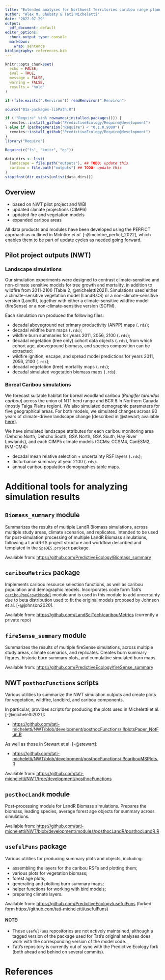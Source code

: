 ```yaml
---
title: "Extended analyses for Northwest Territories caribou range planning"
author: "Alex M. Chubaty & Tati Micheletti"
date: "2022-07-29"
output:
  pdf_document: default
editor_options:
  chunk_output_type: console
  markdown:
    wrap: sentence
bibliography: references.bib
---
```


```r
knitr::opts_chunk$set(
  echo = FALSE,
  eval = TRUE,
  message = FALSE,
  warning = FALSE,
  results = "hold"
)

if (file.exists(".Renviron")) readRenviron(".Renviron")

source("01a-packages-libPath.R")

if (!"Require" %in% rownames(installed.packages())) {
  remotes::install_github("PredictiveEcology/Require@development")
} else if (packageVersion("Require") < "0.1.0.9000") {
  remotes::install_github("PredictiveEcology/Require@development")
}
library("Require")

Require(c("fs", "knitr", "qs"))

data_dirs <- list(
  landscape = file.path("outputs"), ## TODO: update this
  caribou = file.path("outputs") ## TODO: update this
)
stopifnot(dir_exists(unlist(data_dirs)))
```

## Overview

<!-- TODO: provide background/context -->

- based on NWT pilot project and WBI
- updated climate projections (CIMP6)
- updated fire and vegetation models
- expanded caribou areas

All data products and modules have been developed using the PERFICT approach as outlined in McIntire _et al._ [-@mcintire_perfict_2022], which enables them to be part of update cycles as needed going forward.

## Pilot project outputs (NWT)

### Landscape simulations

Our simulation experiments were designed to contrast climate-sensitive and non-climate sensitive models for tree growth and mortality, in addition to wildfire from 2011-2100 [Table 2, @micheletti2021].
Simulations used either a climate-sensitive vegetation model (LandR.CS) or a non-climate-sensitive version (LandR), together with either a climate-sensitive wildfire model (fireSense) or a non-climate-sensitive version (SCFM).

Each simulation run produced the following files:

- decadal aboveground net primary productivity (ANPP) maps (`.rds`);
- decadal wildfire burn maps (`.rds`);
- wildfire burn summaries for years 2011, 2056, 2100 (`.rds`);
- decadal vegetation (tree only) cohort data objects (`.rds`), from which cohort age, aboveground biomass, and species composition can be extracted;
- wildfire ignition, escape, and spread model predictions for years 2011, 2056, 2100 (`.rds`);
- decadal vegetation (tree) mortality maps (`.rds`);
- decadal simulated vegetation biomass maps (`.rds`).

### Boreal Caribou simulations

We forecast suitable habitat for boreal woodland caribou (_Rangifer tarandus caribou_) across the union of NT1 herd range and BCR 6 in Northern Canada (mostly Taiga Plains region).
We also simulated demographic parameters for five geographical areas. For both models, we simulated changes across 90 years of climate-driven landscape change [described in @stewart; available [here](https://drive.google.com/file/d/1NHzLDCbfEr2x5J3eD59r7uojrE-VN1y9/)].

We have simulated landscape attributes for each caribou monitoring area (Dehcho North, Dehcho South, GSA North, GSA South, Hay River Lowlands), and each CIMP5 climate models (GCMs: CCSM4, CanESM2, INM-CM4):

- decadal mean relative selection + uncertainty RSF layers (`.rds`);
- disturbance summary at year 2100 (`.rds`).
- annual caribou population demographics table maps.

# Additional tools for analyzing simulation results

## `Biomass_summary` module

Summarizes the results of multiple LandR Biomass simulations, across multiple study areas, climate scenarios, and replicates.
Intended to be used for post-simulation processing of multiple LandR Biomass simulations, following a LandR-fS project structure and workflow described and templated in the `SpaDES.project` package.

Available from: <https://github.com/PredictiveEcology/Biomass_summary>

## `caribouMetrics` package

Implements caribou resource selection functions, as well as caribou population and demographic models.
Incorporates code form Tati's [`caribouPopGrowthModel`](https://github.com/tati-micheletti/caribouPopGrowthModel) module and is used in this module to add uncertainty due to beta distribution used to fit the original models proposed by Johnson et al. [-@johnson2020].

Available from: <https://github.com/LandSciTech/caribouMetrics> (currently a private repo)

## `fireSense_summary` module

Summarizes the results of multiple fireSense simulations, across multiple study areas, climate scenarios, and replicates.
Creates burn summary figures, historic burn summary plots, and cumulative simulated burn maps.

Available from: <https://github.com/PredictiveEcology/fireSense_summary>

## NWT `posthocFunctions` scripts

Various utilities to summarize the NWT simulation outputs and create plots for vegetation, wildfire, landbird, and caribou components.

In particular, provides scripts for producing the plots used in Micheletti et al. [-@micheletti2021]:

- <https://github.com/tati-micheletti/NWT/blob/development/posthocFunctions/!!!plotsPaper_NotFun.R>

As well as those in Stewart et al. [-@stewart]:

- <https://github.com/tati-micheletti/NWT/blob/development/posthocFunctions/!!!caribouMSPlots.R>

Available from: <https://github.com/tati-micheletti/NWT/tree/development/posthocFunctions>

## `posthocLandR` module

Post-processing module for LandR Biomass simulations.
Prepares the biomass, leading species, average forest age objects for summary across simulations.

Available from: <https://github.com/tati-micheletti/NWT/blob/development/modules/posthocLandR/posthocLandR.R>

## `usefulFuns` package

Various utilities for producing summary plots and objects, including:

- assembling the layers for the caribou RSFs and plotting them;
- various plots for vegetation biomass;
- forest age plots;
- generating and plotting burn summary maps;
- helper functions for working with bird models;
- preparing climate layers.

Available from: <https://github.com/PredictiveEcology/usefulFuns> (forked form <https://github.com/tati-micheletti/usefulFuns>)

#### NOTE:

- These `usefulFuns` repositories are not actively maintained, although a tagged version of the package used for Tati's original analyses does work with the corresponding version of the model code.
- Tati's repository is currently out of sync with the Predictive Ecology fork (both ahead and behind on several commits).

# References

<!-- autogenerated from references.bib -->
